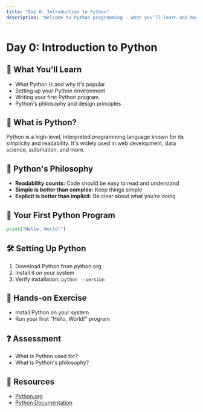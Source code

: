```yaml
---
title: "Day 0: Introduction to Python"
description: "Welcome to Python programming - what you'll learn and how to get started."
---
```


# Day 0: Introduction to Python

## 🎯 What You'll Learn

- What Python is and why it's popular
- Setting up your Python environment
- Writing your first Python program
- Python's philosophy and design principles

## 🐍 What is Python?

Python is a high-level, interpreted programming language known for its simplicity and readability. It's widely used in web development, data science, automation, and more.

## 🚀 Python's Philosophy

- **Readability counts:** Code should be easy to read and understand
- **Simple is better than complex:** Keep things simple
- **Explicit is better than implicit:** Be clear about what you're doing

## 📝 Your First Python Program

```python
print("Hello, World!")
```

## 🛠️ Setting Up Python

1. Download Python from python.org
2. Install it on your system
3. Verify installation: `python --version`

## 📝 Hands-on Exercise

- Install Python on your system
- Run your first "Hello, World!" program

## ❓ Assessment

- What is Python used for?
- What is Python's philosophy?

## 🔗 Resources

- [Python.org](https://www.python.org/)
- [Python Documentation](https://docs.python.org/)
